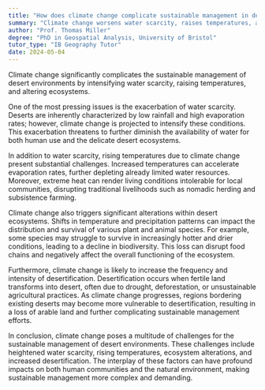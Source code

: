 ```yaml
---
title: "How does climate change complicate sustainable management in deserts?"
summary: "Climate change worsens water scarcity, raises temperatures, and disrupts ecosystems in deserts, making sustainable management more challenging."
author: "Prof. Thomas Miller"
degree: "PhD in Geospatial Analysis, University of Bristol"
tutor_type: "IB Geography Tutor"
date: 2024-05-04
---
```


Climate change significantly complicates the sustainable management of desert environments by intensifying water scarcity, raising temperatures, and altering ecosystems.

One of the most pressing issues is the exacerbation of water scarcity. Deserts are inherently characterized by low rainfall and high evaporation rates; however, climate change is projected to intensify these conditions. This exacerbation threatens to further diminish the availability of water for both human use and the delicate desert ecosystems.

In addition to water scarcity, rising temperatures due to climate change present substantial challenges. Increased temperatures can accelerate evaporation rates, further depleting already limited water resources. Moreover, extreme heat can render living conditions intolerable for local communities, disrupting traditional livelihoods such as nomadic herding and subsistence farming.

Climate change also triggers significant alterations within desert ecosystems. Shifts in temperature and precipitation patterns can impact the distribution and survival of various plant and animal species. For example, some species may struggle to survive in increasingly hotter and drier conditions, leading to a decline in biodiversity. This loss can disrupt food chains and negatively affect the overall functioning of the ecosystem.

Furthermore, climate change is likely to increase the frequency and intensity of desertification. Desertification occurs when fertile land transforms into desert, often due to drought, deforestation, or unsustainable agricultural practices. As climate change progresses, regions bordering existing deserts may become more vulnerable to desertification, resulting in a loss of arable land and further complicating sustainable management efforts.

In conclusion, climate change poses a multitude of challenges for the sustainable management of desert environments. These challenges include heightened water scarcity, rising temperatures, ecosystem alterations, and increased desertification. The interplay of these factors can have profound impacts on both human communities and the natural environment, making sustainable management more complex and demanding.
    